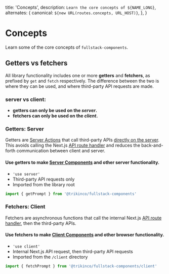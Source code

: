 
  title: 'Concepts',
  description: `Learn the core concepts of ${NAME_LONG}`,
  alternates: {
    canonical: `${new URL(routes.concepts, URL_HOST)}`,
  },
}

# Concepts

Learn some of the core concepts of `fullstack-components`.

## Getters vs fetchers

All library functionality includes one or more **getters** and **fetchers**, as prefixed by `get` and `fetch` respectively.
The difference between the two is where they can be used, and where third-party API requests are made.

### server vs client:

- **getters can only be used on the _server_.**
- **fetchers can only be used on the _client_.**

### Getters: Server

Getters are [Server Actions](https://nextjs.org/docs/app/building-your-application/data-fetching/server-actions-and-mutations) that call third-party APIs [directly on the server](https://nextjs.org/docs/app/building-your-application/data-fetching/patterns#fetching-data-on-the-server). This avoids calling the Next.js [API route handler](/docs/get-started/#setup) and reduces the back-and-forth communication between client and server.

#### Use getters to make [Server Components](https://nextjs.org/docs/app/building-your-application/rendering/server-components) and other server functionality.

- `'use server'`
- Third-party API requests only
- Imported from the library root

```ts title="Getter import example"
import { getPrompt } from '@trikinco/fullstack-components'
```

### Fetchers: Client

Fetchers are asynchronous functions that call the internal Next.js [API route handler](/docs/get-started/#setup), then the third-party APIs.

#### Use fetchers to make [Client Components](https://nextjs.org/docs/app/building-your-application/rendering/client-components) and other browser functionality.

- `'use client'`
- Internal Next.js API request, then third-party API requests
- Imported from the `/client` directory

```ts /client/ title="Fetcher import example"
import { fetchPrompt } from '@trikinco/fullstack-components/client'
```
